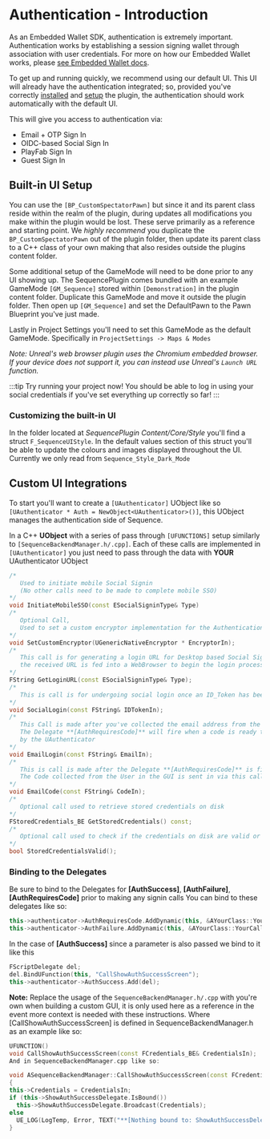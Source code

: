 # Authentication - Introduction

As an Embedded Wallet SDK, authentication is extremely important. Authentication works by establishing a session signing wallet through association with user credentials. For more on how our Embedded Wallet works, please [see Embedded Wallet docs](/solutions/wallets/embedded-wallet/overview).

To get up and running quickly, we recommend using our default UI. This UI will already have the authentication integrated; so, provided you've correctly [installed](/sdk/unreal/installation) and [setup](/sdk/unreal/setup) the plugin, the authentication should work automatically with the default UI.

This will give you access to authentication via:

- Email + OTP Sign In
- OIDC-based Social Sign In 
- PlayFab Sign In 
- Guest Sign In

## Built-in UI Setup

You can use the `[BP_CustomSpectatorPawn]` but since it and its parent class reside within the realm of the plugin, during updates all modifications you make within the plugin would be lost. These serve primarily as a reference and starting point. We *highly recommend* you duplicate the `BP_CustomSpectatorPawn` out of the plugin folder, then update its parent class to a C++ class of your own making that also resides outside the plugins content folder.

Some additional setup of the GameMode will need to be done prior to any UI showing up. The SequencePlugin comes bundled with an example GameMode `[GM_Sequence]` stored within `[Demonstration]` in the plugin content folder. Duplicate this GameMode and move it outside the plugin folder. Then open up `[GM_Sequence]` and set the DefaultPawn to the Pawn Blueprint you've just made.

Lastly in Project Settings you'll need to set this GameMode as the default GameMode. Specifically in `ProjectSettings -> Maps & Modes`

*Note: Unreal's web browser plugin uses the Chromium embedded browser. If your device does not support it, you can instead use Unreal's `Launch URL` function.*

:::tip
Try running your project now! You should be able to log in using your social credentials if you've set everything up correctly so far!
:::

### Customizing the built-in UI

In the folder located at *SequencePlugin Content/Core/Style* you'll find a struct `F_SequenceUIStyle`. In the default values section of this struct you'll be able to update the colours and images displayed throughout the UI. Currently we only read from `Sequence_Style_Dark_Mode`

## Custom UI Integrations

To start you'll want to create a `[UAuthenticator]` UObject like so ```[UAuthenticator * Auth = NewObject<UAuthenticator>()]```, this UObject manages the authentication side of Sequence.

In a C++ **UObject** with a series of pass through `[UFUNCTIONS]` setup similarly to `[SequenceBackendManager.h/.cpp]`. Each of these calls are implemented in `[UAuthenticator]` you just need to pass through the data with **YOUR** UAuthenticator UObject

```cpp
/*
   Used to initiate mobile Social Signin
   (No other calls need to be made to complete mobile SSO)
*/
void InitiateMobileSSO(const ESocialSigninType& Type)
/*
   Optional Call,
   Used to set a custom encryptor implementation for the Authentication Process
*/
void SetCustomEncryptor(UGenericNativeEncryptor * EncryptorIn);
/*
   This call is for generating a login URL for Desktop based Social Signin
   the received URL is fed into a WebBrowser to begin the login process
*/
FString GetLoginURL(const ESocialSigninType& Type); 
/*
   This is call is for undergoing social login once an ID_Token has been collected.
*/
void SocialLogin(const FString& IDTokenIn);
/*
   This Call is made after you've collected the email address from the Users in the UI
   The Delegate **[AuthRequiresCode]** will fire when a code is ready to be received
   by the UAuthenticator
*/
void EmailLogin(const FString& EmailIn);
/*
   This is call is made after the Delegate **[AuthRequiresCode]** is fired
   The Code collected from the User in the GUI is sent in via this call
*/
void EmailCode(const FString& CodeIn);
/*
   Optional call used to retrieve stored credentials on disk
*/
FStoredCredentials_BE GetStoredCredentials() const;
/*
   Optional call used to check if the credentials on disk are valid or not
*/
bool StoredCredentialsValid();
```

### Binding to the Delegates

Be sure to bind to the Delegates for **[AuthSuccess]**, **[AuthFailure]**, **[AuthRequiresCode]** prior to making any signin calls You can bind to these delegates like so:
    
```cpp
this->authenticator->AuthRequiresCode.AddDynamic(this, &AYourClass::YourCallReadyToReceiveCode);
this->authenticator->AuthFailure.AddDynamic(this, &AYourClass::YourCallShowAuthFailureScreen);
```
    
In the case of **[AuthSuccess]** since a parameter is also passed we bind to it like this

```cpp
FScriptDelegate del;
del.BindUFunction(this, "CallShowAuthSuccessScreen");
this->authenticator->AuthSuccess.Add(del);
```
    
**Note:** Replace the usage of the `SequenceBackendManager.h/.cpp` with you're own when building a custom GUI, it is only used here as a reference in the event more context is needed with these instructions. Where [CallShowAuthSuccessScreen] is defined in SequenceBackendManager.h as an example like so:

```cpp
UFUNCTION()
void CallShowAuthSuccessScreen(const FCredentials_BE& CredentialsIn);
And in SequenceBackendManager.cpp like so:

void ASequenceBackendManager::CallShowAuthSuccessScreen(const FCredentials_BE& CredentialsIn) 
{
this->Credentials = CredentialsIn;
if (this->ShowAuthSuccessDelegate.IsBound())
  this->ShowAuthSuccessDelegate.Broadcast(Credentials);
else
  UE_LOG(LogTemp, Error, TEXT("**[Nothing bound to: ShowAuthSuccessDelegate]**"));
}  
```
